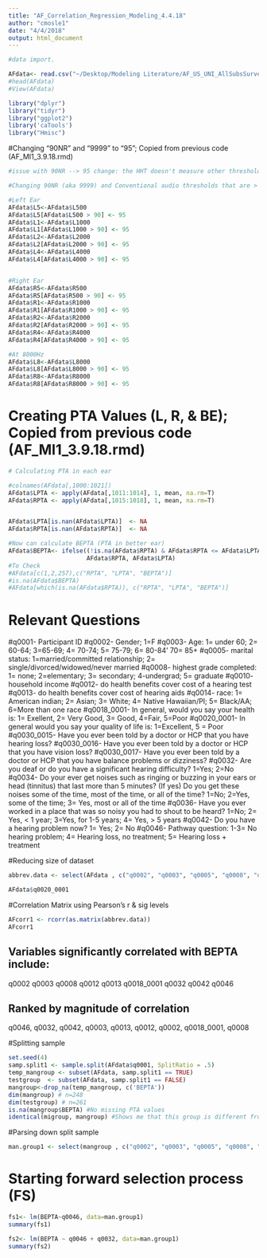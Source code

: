 ```yaml
---
title: "AF_Correlation_Regression_Modeling_4.4.18"
author: "cmosle1"
date: "4/4/2018"
output: html_document
---
```


```r
#data import. 

AFdata<- read.csv("~/Desktop/Modeling Literature/AF_US_UNI_AllSubsSurvey+Audio_2.20.18.csv", header=T, na.strings="#NULL!")
#head(AFdata)
#View(AFdata)

library("dplyr")
library("tidyr")
library("ggplot2")
library('caTools')
library("Hmisc")
```


#Changing "90NR" and "9999" to "95"; Copied from previous code (AF_MI1_3.9.18.rmd)
```r

#issue with 90NR --> 95 change: the HHT doesn't measure other thresholds if 90NR at 1000Hz (first threshold tested). Should we set all thresholds to 95 or leave them missing? ---> SOLUTION: SET ALL >90 to 95

#Changing 90NR (aka 9999) and Conventional audio thresholds that are > 90 to 95

#Left Ear
AFdata$L5<-AFdata$L500
AFdata$L5[AFdata$L500 > 90] <- 95
AFdata$L1<-AFdata$L1000
AFdata$L1[AFdata$L1000 > 90] <- 95
AFdata$L2<-AFdata$L2000
AFdata$L2[AFdata$L2000 > 90] <- 95
AFdata$L4<-AFdata$L4000
AFdata$L4[AFdata$L4000 > 90] <- 95


#Right Ear
AFdata$R5<-AFdata$R500
AFdata$R5[AFdata$R500 > 90] <- 95
AFdata$R1<-AFdata$R1000
AFdata$R1[AFdata$R1000 > 90] <- 95
AFdata$R2<-AFdata$R2000
AFdata$R2[AFdata$R2000 > 90] <- 95
AFdata$R4<-AFdata$R4000
AFdata$R4[AFdata$R4000 > 90] <- 95

#At 8000Hz
AFdata$L8<-AFdata$L8000
AFdata$L8[AFdata$L8000 > 90] <- 95
AFdata$R8<-AFdata$R8000
AFdata$R8[AFdata$R8000 > 90] <- 95
```


# Creating PTA Values (L, R, & BE); Copied from previous code (AF_MI1_3.9.18.rmd)
```r
# Calculating PTA in each ear

#colnames(AFdata[,1000:1021])
AFdata$LPTA <- apply(AFdata[,1011:1014], 1, mean, na.rm=T)
AFdata$RPTA <- apply(AFdata[,1015:1018], 1, mean, na.rm=T)


AFdata$LPTA[is.nan(AFdata$LPTA)]  <- NA
AFdata$RPTA[is.nan(AFdata$RPTA)]  <- NA

#Now can calculate BEPTA (PTA in better ear)
AFdata$BEPTA<- ifelse((!is.na(AFdata$RPTA) & AFdata$RPTA <= AFdata$LPTA) | is.na(AFdata$LPTA),
                      AFdata$RPTA, AFdata$LPTA)
#To Check
#AFdata[c(1,2,257),c("RPTA", "LPTA", "BEPTA")] 
#is.na(AFdata$BEPTA)
#AFdata[which(is.na(AFdata$RPTA)), c("RPTA", "LPTA", "BEPTA")]
```

# Relevant Questions
 #q0001- Participant ID
 #q0002- Gender; 1=F
 #q0003- Age: 1= under 60; 2= 60-64; 3=65-69; 4= 70-74; 5= 75-79; 6= 80-84' 70= 85+
 #q0005- marital status: 1=married/committed relationship; 2= single/divorced/widowed/never married
 #q0008- highest grade completed: 1= none; 2=elementary; 3= secondary; 4-undergrad; 5= graduate
 #q0010- household income
 #q0012- do health benefits cover cost of a hearing test
 #q0013- do health benefits cover cost of hearing aids
 #q0014- race: 1= American indian; 2= Asian; 3= White; 4= Native Hawaiian/PI; 5= Black/AA; 6=More than               one race
 #q0018_0001- In general, would you say your health is: 1= Exellent, 2= Very Good, 3= Good, 4=Fair, 5=Poor
 #q0020_0001- In general would you say your quality of life is: 1=Excellent, 5 = Poor
 #q0030_0015- Have you ever been told by a doctor or HCP that you have hearing loss?
 #q0030_0016- Have you ever been told by a doctor or HCP that you have vision loss? 
 #q0030_0017- Have you ever been told by a doctor or HCP that you have balance problems or dizziness?
 #q0032- Are you deaf or do you have a significant hearing difficulty? 1=Yes; 2=No
 #q0034- Do your ever get noises such as ringing or buzzing in your ears or head (tinnitus) that last         more than 5 minutes? (If yes) Do you get these noises some of the time, most of the time, or         all of the time? 1=No; 2=Yes, some of the time; 3= Yes, most or all of the time
 #q0036- Have you ever worked in a place that was so noisy you had to shout to be heard? 1=No; 2= Yes,         < 1 year; 3=Yes, for 1-5 years; 4= Yes, > 5 years
 #q0042- Do you have a hearing problem now? 1= Yes; 2= No
 #q0046- Pathway question: 1-3= No hearing problem; 4= Hearing loss, no treatment; 5= Hearing loss + treatment
 

#Reducing size of dataset
```r
abbrev.data <- select(AFdata , c("q0002", "q0003", "q0005", "q0008", "q0010", "q0012", "q0013", "q0014", "q0018_0001", "q0020_0001","q0032", "q0034", "q0036", "q0042", "q0046", "BEPTA"))

AFdata$q0020_0001
```


#Correlation Matrix using Pearson's r & sig levels
```r
AFcorr1 <- rcorr(as.matrix(abbrev.data))
AFcorr1
```

## Variables significantly correlated with BEPTA include:
   q0002 q0003 q0008 q0012 q0013 q0018_0001 q0032 q0042 q0046

## Ranked by magnitude of correlation
   q0046, q0032, q0042, q0003, q0013, q0012, q0002, q0018_0001, q0008




#Splitting sample

```r
set.seed(4) 
samp.split1 <- sample.split(AFdata$q0001, SplitRatio = .5)
temp_mangroup <- subset(AFdata, samp.split1 == TRUE)
testgroup  <- subset(AFdata, samp.split1 == FALSE)
mangroup<-drop_na(temp_mangroup, c('BEPTA'))
dim(mangroup) # n=248
dim(testgroup) # n=261
is.na(mangroup$BEPTA) #No missing PTA values
identical(migroup, mangroup) #Shows me that this group is different from the one I used in my Amelia model
```


#Parsing down split sample
```r
man.group1 <- select(mangroup , c("q0002", "q0003", "q0005", "q0008", "q0010", "q0012", "q0013", "q0014", "q0018_0001", "q0032", "q0034", "q0036", "q0042", "q0046", "BEPTA"))

```

# Starting forward selection process (FS)

```r
fs1<- lm(BEPTA~q0046, data=man.group1)
summary(fs1)

fs2<- lm(BEPTA ~ q0046 + q0032, data=man.group1)
summary(fs2)

```

